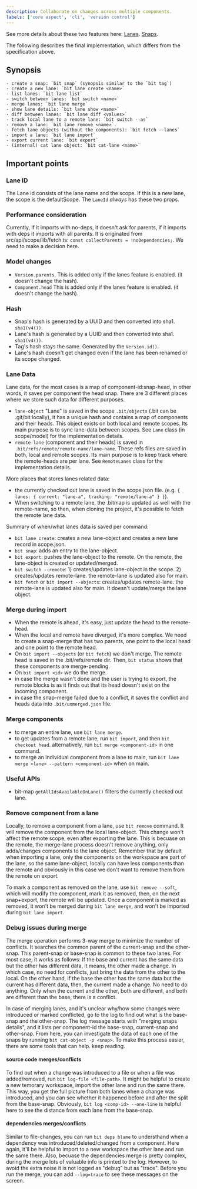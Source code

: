 ```yaml
---
description: Collaborate on changes across multiple components.
labels: ['core aspect', 'cli', 'version control']
---
```


See more details about these two features here: [Lanes](https://github.com/teambit/bit/issues/1986). [Snaps](https://github.com/teambit/bit/issues/1985).

The following describes the final implementation, which differs from the specification above.

## Synopsis

```
- create a snap: `bit snap` (synopsis similar to the `bit tag`)
- create a new lane: `bit lane create <name>`
- list lanes: `bit lane list`
- switch between lanes: `bit switch <name>`
- merge lanes: `bit lane merge`
- show lane details: `bit lane show <name>`
- diff between lanes: `bit lane diff <values>`
- track local lane to a remote lane: `bit switch --as`
- remove a lane: `bit lane remove <name>`.
- fetch lane objects (without the components): `bit fetch --lanes`
- import a lane: `bit lane import`
- export current lane: `bit export`
- (internal) cat lane object: `bit cat-lane <name>`
```

## Important points

### Lane ID

The Lane id consists of the lane name and the scope. If this is a new lane, the scope is the defaultScope.
The `LaneId` _always_ has these two props.

### Performance consideration

Currently, if it imports with no-deps, it doesn't ask for parents, if it imports with deps it imports with all parents. It is originated from src/api/scope/lib/fetch.ts: `const collectParents = !noDependencies;`. We need to make a decision here.

### Model changes

- `Version.parents`. This is added only if the lanes feature is enabled. (it doesn't change the hash).
- `Component.head` This is added only if the lanes feature is enabled. (it doesn't change the hash).

### Hash

- Snap's hash is generated by a UUID and then converted into sha1. `sha1(v4())`.
- Lane's hash is generated by a UUID and then converted into sha1. `sha1(v4())`.
- Tag's hash stays the same. Generated by the `Version.id()`.
- Lane's hash doesn't get changed even if the lane has been renamed or its scope changed.

### Lane Data

Lane data, for the most cases is a map of component-id:snap-head, in other words, it saves per component the head snap. There are 3 different places where we store such data for different purposes.

- `lane-object` "Lane" is saved in the scope `.bit/objects` (.bit can be .git/bit locally), it has a unique hash and contains a map of components and their heads. This object exists on both local and remote scopes. Its main purpose is to sync lane-data between scopes. See `Lane` class (in scope/model) for the implementation details.
- `remote-lane` (component and their heads) is saved in `.bit/refs/remote/remote-name/lane-name`. These refs files are saved in both, local and remote scopes. Its main purpose is to keep track where the remote-heads are per lane. See `RemoteLanes` class for the implementation details.

More places that stores lanes related data:

- the currently checked out lane is saved in the scope.json file. (e.g. `{ lanes: { current: "lane-a", tracking: "remote/lane-a" } }`).
- When switching to a remote lane, the .bitmap is updated as well with the remote-name, so then, when cloning the project, it's possible to fetch the remote lane data.

Summary of when/what lanes data is saved per command:

- `bit lane create`: creates a new lane-object and creates a new lane record in scope.json.
- `bit snap`: adds an entry to the lane-object.
- `bit export`: pushes the lane-object to the remote. On the remote, the lane-object is created or updated/merged.
- `bit switch --remote`: 1) creates/updates lane-object in the scope. 2) creates/updates remote-lane. the remote-lane is updated also for main.
- `bit fetch` or `bit import --objects`: creates/updates remote-lane. the remote-lane is updated also for main. It doesn't update/merge the lane object.

### Merge during import

- When the remote is ahead, it's easy, just update the head to the remote-head.
- When the local and remote have diverged, it's more complex. We need to create a snap-merge that has two parents, one point to the local head and one point to the remote head.
- On `bit import --objects` (or `bit fetch`) we don't merge. The remote head is saved in the .bit/refs/remote dir. Then, `bit status` shows that these components are merge-pending.
- On `bit import <id>` we do the merge.
- in case the merge wasn't done and the user is trying to export, the remote blocks is as it finds out that its head doesn't exist on the incoming component.
- in case the snap-merge failed due to a conflict, it saves the conflict and heads data into `.bit/unmerged.json` file.

### Merge components

- to merge an entire lane, use `bit lane merge`.
- to get updates from a remote lane, run `bit import`, and then `bit checkout head`. alternatively, run `bit merge <component-id>` in one command.
- to merge an individual component from a lane to main, run `bit lane merge <lane> --pattern <component-id>` when on main.

### Useful APIs

- bit-map `getAllIdsAvailableOnLane()` filters the currently checked out lane.

### Remove component from a lane

Locally, to remove a component from a lane, use `bit remove` command. It will remove the component from the local lane-object.
This change won't affect the remote scope, even after exporting the lane.
This is becuase on the remote, the merge-lane process doesn't remove anything, only adds/changes components to the lane object.
Remember that by default when importing a lane, only the components on the workspace are part of the lane, so the same lane-object, locally can have less components than the remote and obviously in this case we don't want to remove them from the remote on export.

To mark a component as removed on the lane, use `bit remove --soft`, which will modify the component, mark it as removed, then, on the next snap+export, the remote will be updated.
Once a component is marked as removed, it won't be merged during `bit lane merge`, and won't be imported during `bit lane import`.

### Debug issues during merge

The merge operation performs 3-way merge to minimize the number of conflicts.
It searches the common parent of the current-snap and the other-snap. This parent-snap or base-snap is common to these two lanes.
For most case, it works as follows:
If the base and current has the same data but the other has different data, it means, the other made a change.
In which case, no need for conflicts, just bring the data from the other to the local.
On the other hand, if the base the other has the same data but the current has different data, then, the current made a change. No need to do anything.
Only when the current and the other, both are different, and both are different than the base, there is a conflict.

In case of merging lanes, and it's unclear why/how some changes were introduced or marked conflicted, go to the log to find out what is the base-snap and the other-snap.
The log message starts with "merging snaps details", and it lists per component-id the base-snap, current-snap and other-snap.
From here, you can investigate the data of each one of the snaps by running `bit cat-object -p <snap>`.
To make this process easier, there are some tools that can help. keep reading.

#### source code merges/conflicts

To find out when a change was introduced to a file or when a file was added/removed, run `bit log-file <file-path>`.
It might be helpful to create a new temorary workspace, import the other lane and run the same there.
This way, you get the full picture from both lanes when a change was introduced, and you can see whether it happened before and after the split from the base-snap.
Obviously, `bit log <comp-id> --one-line` is helpful here to see the distance from each lane from the base-snap.

#### dependencies merges/conflicts

Similar to file-changes, you can run `bit deps blame` to understhand when a dependency was introduced/deleted/changed from a component.
Here again, it'll be helpful to import to a new workspace the other lane and run the same there.
Also, becuase the dependencies merge is pretty complex, during the merge lots of valuable info is printed to the log.
However, to avoid the extra noise it is not logged as "debug" but as "trace". Before you run the merge, you can add `--log=trace` to see these messages on the screen.
